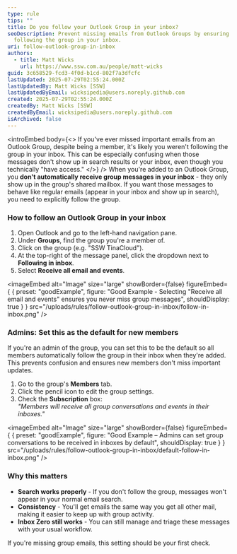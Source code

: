 ```yaml
---
type: rule
tips: ""
title: Do you follow your Outlook Group in your inbox?
seoDescription: Prevent missing emails from Outlook Groups by ensuring you're
  following the group in your inbox.
uri: follow-outlook-group-in-inbox
authors:
  - title: Matt Wicks
    url: https://www.ssw.com.au/people/matt-wicks
guid: 3c658529-fcd3-4f0d-b1cd-802f7a3dfcfc
lastUpdated: 2025-07-29T02:55:24.000Z
lastUpdatedBy: Matt Wicks [SSW]
lastUpdatedByEmail: wicksipedia@users.noreply.github.com
created: 2025-07-29T02:55:24.000Z
createdBy: Matt Wicks [SSW]
createdByEmail: wicksipedia@users.noreply.github.com
isArchived: false
---
```

<introEmbed
  body={<>
If you've ever missed important emails from an Outlook Group, despite being a member, it's likely you weren't following the group in your inbox. This can be especially confusing when those messages don't show up in search results or your inbox, even though you technically "have access."
  </>}
/>
When you're added to an Outlook Group, you **don't automatically receive group messages in your inbox** - they only show up in the group's shared mailbox. If you want those messages to behave like regular emails (appear in your inbox and show up in search), you need to explicitly follow the group.

### How to follow an Outlook Group in your inbox

1. Open Outlook and go to the left-hand navigation pane.
2. Under **Groups**, find the group you're a member of.
3. Click on the group (e.g. "SSW TinaCloud").
4. At the top-right of the message panel, click the dropdown next to **Following in inbox**.
5. Select **Receive all email and events**.

<imageEmbed
  alt="Image"
  size="large"
  showBorder={false}
  figureEmbed={ {
    preset: "goodExample",
    figure: "Good Example - Selecting \"Receive all email and events\" ensures you never miss group messages",
    shouldDisplay: true
  } }
  src="/uploads/rules/follow-outlook-group-in-inbox/follow-in-inbox.png"
/>


### Admins: Set this as the default for new members

If you're an admin of the group, you can set this to be the default so all members automatically follow the group in their inbox when they're added. This prevents confusion and ensures new members don't miss important updates.

1. Go to the group's **Members** tab.
2. Click the pencil icon to edit the group settings.
3. Check the **Subscription** box:\
   *"Members will receive all group conversations and events in their inboxes."*

<imageEmbed
  alt="Image"
  size="large"
  showBorder={false}
  figureEmbed={ {
    preset: "goodExample",
    figure: "Good Example – Admins can set group conversations to be received in inboxes by default",
    shouldDisplay: true
  } }
  src="/uploads/rules/follow-outlook-group-in-inbox/default-follow-in-inbox.png"
/>


### Why this matters

* **Search works properly** - If you don't follow the group, messages won't appear in your normal email search.
* **Consistency** - You'll get emails the same way you get all other mail, making it easier to keep up with group activity.
* **Inbox Zero still works** - You can still manage and triage these messages with your usual workflow.

If you're missing group emails, this setting should be your first check.
